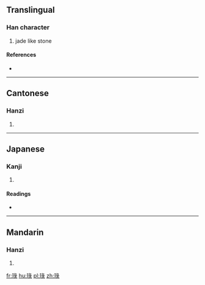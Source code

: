 ==Translingual==

===Han character===
{{Han char|rn=96|rad=玉|as=08|sn=12|four=17132|canj=MGNME,MGVNE}}

# jade like stone

====References====
* {{Han ref|kx=0735.030|dkj=21070|dj=1147.010|hdz=21124.090|uh=742D|ud=29741|bh=DAA3|bd=55971}}

----

==Cantonese==

===Hanzi===
{{yue-hanzi|jyut=|y=luk6}}

# {{defn|lang=yue|sort=玉08}}

----

==Japanese==

===Kanji===
{{ja-kanji|grade=|rs=玉08}}

# {{defn|lang=ja|sort=玉08}}

====Readings====
* {{ja-readings|on=[[こく]] (koku)|kun=[[たま]] (tama)|nanori=}}

----

==Mandarin==

===Hanzi===
{{cmn-hanzi|pin=[[lù]] ([[lu4]])|wg=lu<sup>4</sup>}}

# {{defn|lang=cmn|sort=玉08}}

[[fr:琭]]
[[hu:琭]]
[[pl:琭]]
[[zh:琭]]